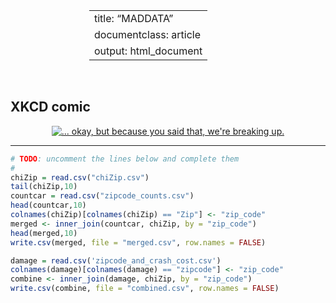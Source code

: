 
---
title:  "MADDATA"
documentclass: article
output: html_document
---

<style>
table{width:50%!important;margin-left:auto!important;margin-right:auto!important;}
ol[style*="decimal"]>li{margin-top:40px!important;}
</style>

<br/>

## XKCD comic

<center><a href="https://xkcd.com/539/"><img id="comic" src="https://imgs.xkcd.com/comics/boyfriend.png" title="... okay, but because you said that, we're breaking up."></a></center>

---



```r
# TODO: uncomment the lines below and complete them
# 
chiZip = read.csv("chiZip.csv")
tail(chiZip,10)
countcar = read.csv("zipcode_counts.csv")
head(countcar,10)
colnames(chiZip)[colnames(chiZip) == "Zip"] <- "zip_code"
merged <- inner_join(countcar, chiZip, by = "zip_code")
head(merged,10)
write.csv(merged, file = "merged.csv", row.names = FALSE)

```
```r
damage = read.csv('zipcode_and_crash_cost.csv')
colnames(damage)[colnames(damage) == "zipcode"] <- "zip_code"
combine <- inner_join(damage, chiZip, by = "zip_code")
write.csv(combine, file = "combined.csv", row.names = FALSE)
```
